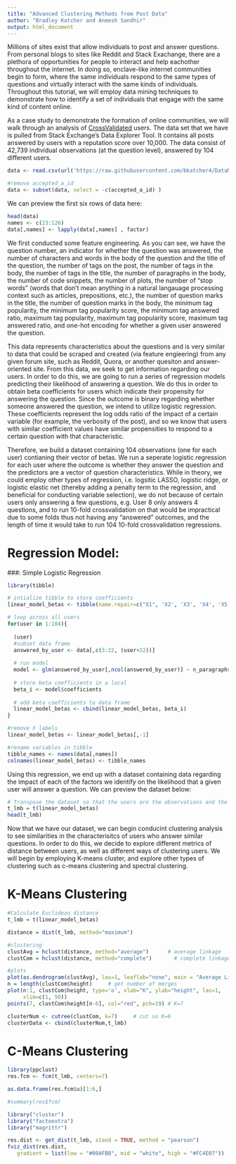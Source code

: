 ```yaml
---
title: "Advanced Clustering Methods from Post Data"
author: "Bradley Katcher and Aneesh Sandhir"
output: html_document
---
```


Millions of sites exist that allow individuals to post and answer questions. From personal blogs to sites like Reddit and Stack Exachange, there are a plethora of opportunities for people to interact and help eachother throughout the internet. In doing so, enclave-like internet communities begin to form, where the same individuals respond to the same types of questions and virtually interact with the same kinds of individuals. Throughout this tutorial, we will employ data mining techniques to demonstrate how to identify a set of individuals that engage with the same kind of content online. 

As a case study to demonstrate the formation of online communities, we will walk through an analysis of [CrossValidated](https://stats.stackexchange.com/) users. The data set that we have is pulled from Stack Exchange's Data Explorer Tool. It contains all posts answered by users with a reputation score over 10,000. The data consist of 42,739 individual observations (at the question level), answered by 104 different users. 

```r
data <- read.csv(url('https://raw.githubusercontent.com/bkatcher4/DataMiningFinal/master/question_metrics_power_users.csv'))

#remove accepted_a_id
data <- subset(data, select = -c(accepted_a_id) )
```




We can preview the first six rows of data here: 
```r
head(data)
names <- c(23:126)
data[,names] <- lapply(data[,names] , factor)
```

We first conducted some feature engineering. As you can see, we have the question number, an indicator for whether the question was answered, the number of characters and words in the body of the question and the title of the question, the number of tags on the post, the number of tags in the body, the number of tags in the title, the number of paragraphs in the body, the number of code snippets, the number of plots, the number of "stop words" (words that don't mean anything in a natural langauage processing context such as articles, prepositions, etc.), the number of question marks in the title, the number of question marks in the body, the minimum tag popularity, the minimum tag popularity score, the minimum tag answered ratio, maximum tag popularity, maximum tag popularity score, maximum tag answered ratio, and one-hot encoding for whether a given user answered the question. 

This data represents characteristics about the questions and is very similar to data that could be scraped and created (via feature engieering) from any given forum site, such as Reddit, Quora, or another quesiton and answer-oriented site. From this data, we seek to get information regarding our users. In order to do this, we are going to run a series of regression models predicting their likelihood of answering a question. We do this in order to obtain beta coefficients for users which indicate their propensity for answering the question. Since the outcome is binary regarding whether someone answered the question, we intend to utilize logistic regression. These coefficients represent the log odds ratio of the impact of a certain variable (for example, the verbosity of the post), and so we know that users with similar coefficient values have similar propensities to respond to a certain question with that characteristic. 

Therefore, we build a dataset containing 104 observations (one for each user) contianing their vector of betas. We run a seperate logistic regression for each user where the outcome is whether they answer the question and the predictors are a vector of question characteristics. While in theory, we could employ other types of regression, i.e. logsitic LASSO, logistic ridge, or logistic elastic net (thereby adding a penalty term to the regression, and beneficial for conducting variable selection), we do not because of certain users only answering a few questions, e.g. User 8 only answers 4 questions, and to run 10-fold crossvalidation on that would be impractical due to some folds thus not having any "answered" outcomes, and the length of time it would take to run 104 10-fold crossvalidation regressions.


# Regression Model:

###: Simple Logistic Regression
```r
library(tibble)

# intialize tibble to store coefficients
linear_model_betas <- tibble(name.repair=c("X1", 'X2', 'X3', 'X4', 'X5', 'X6', 'X7', 'X8', 'X9', 'X10', 'X11'))

# loop across all users
for(user in 1:104){
  
  (user)
  #subset data frame
  answered_by_user <- data[,c(3:22, (user+22))]
  
  # run model
  model <- glm(answered_by_user[,ncol(answered_by_user)] ~ n_paragraphs_body + n_code_snippets + n_stop_words_body + verbosity + n_tags_title + ques_marks_title + min_tag_answered_ratio + max_tag_popularity + max_tag_answered_ratio + max_tag_popularity_score, family = binomial(link = "logit"), data = answered_by_user)
  
  # store beta coefficients in a local
  beta_i <- model$coefficients
  
  # add beta coefficients to data frame
  linear_model_betas <- cbind(linear_model_betas, beta_i)
}

#remove X labels
linear_model_betas <- linear_model_betas[,-1]

#rename variables in tibble 
tibble_names <- names(data[,names])
colnames(linear_model_betas) <- tibble_names

```

Using this regression, we end up with a dataset containing data regarding the impact of each of the factors we identify on the likelihood that a given user will answer a question. We can preview the dataset below:

```r
# Transpose the dataset so that the users are the observations and the varaibles are the variables:
t_lmb = t(linear_model_betas)
head(t_lmb)
```

Now that we have our dataset, we can begin conducint clustering analysis to see similarities in the characterisitcs of users who answer similar questions. In order to do this, we decide to explore different metrics of distance between users, as well as different ways of clustering users. We will begin by employing K-means cluster, and explore other types of clustering such as c-means clustering and spectral clustering. 

# K-Means Clustering  
```r
#Calculate Euclidean distance
t_lmb = t(linear_model_betas)

distance = dist(t_lmb, method="maximum")

#clustering
clustAvg = hclust(distance, method="average")      # average linkage
clustCom = hclust(distance, method="complete")       # complete linkage

#plots
plot(as.dendrogram(clustAvg), las=1, leaflab="none", main = "Average Linkage Clustering Dendrogram", ylab = "Height")
n = length(clustCom$height)     # get number of merges
plot(n:1, clustCom$height, type='o', xlab="K", ylab="height", las=1, 
     xlim=c(1, 50))
points(7, clustCom$height[n-6], col="red", pch=19) # K=7

clusterNum <- cutree(clustCom, k=7)     # cut so K=6
clusterData <- cbind(clusterNum,t_lmb)
```



# C-Means Clustering
```r
library(ppclust)
res.fcm <- fcm(t_lmb, centers=7)

as.data.frame(res.fcm$u)[1:6,]

#summary(res$fcm)

```

```r
library("cluster")
library("factoextra")
library("magrittr")

res.dist <- get_dist(t_lmb, stand = TRUE, method = "pearson")
fviz_dist(res.dist, 
   gradient = list(low = "#00AFBB", mid = "white", high = "#FC4E07"))
```

